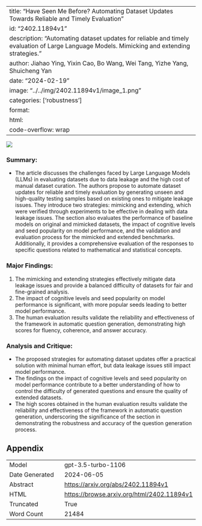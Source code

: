 
---
title: "Have Seen Me Before? Automating Dataset Updates Towards Reliable and Timely Evaluation"
id: "2402.11894v1"
description: "Automating dataset updates for reliable and timely evaluation of Large Language Models. Mimicking and extending strategies."
author: Jiahao Ying, Yixin Cao, Bo Wang, Wei Tang, Yizhe Yang, Shuicheng Yan
date: "2024-02-19"
image: "../../img/2402.11894v1/image_1.png"
categories: ['robustness']
format:
  html:
    code-overflow: wrap
---

![](../../img/2402.11894v1/image_1.png)

### Summary:
- The article discusses the challenges faced by Large Language Models (LLMs) in evaluating datasets due to data leakage and the high cost of manual dataset curation. The authors propose to automate dataset updates for reliable and timely evaluation by generating unseen and high-quality testing samples based on existing ones to mitigate leakage issues. They introduce two strategies: mimicking and extending, which were verified through experiments to be effective in dealing with data leakage issues. The section also evaluates the performance of baseline models on original and mimicked datasets, the impact of cognitive levels and seed popularity on model performance, and the validation and evaluation process for the mimicked and extended benchmarks. Additionally, it provides a comprehensive evaluation of the responses to specific questions related to mathematical and statistical concepts.

### Major Findings:
1. The mimicking and extending strategies effectively mitigate data leakage issues and provide a balanced difficulty of datasets for fair and fine-grained analysis.
2. The impact of cognitive levels and seed popularity on model performance is significant, with more popular seeds leading to better model performance.
3. The human evaluation results validate the reliability and effectiveness of the framework in automatic question generation, demonstrating high scores for fluency, coherence, and answer accuracy.

### Analysis and Critique:
- The proposed strategies for automating dataset updates offer a practical solution with minimal human effort, but data leakage issues still impact model performance.
- The findings on the impact of cognitive levels and seed popularity on model performance contribute to a better understanding of how to control the difficulty of generated questions and ensure the quality of extended datasets.
- The high scores obtained in the human evaluation results validate the reliability and effectiveness of the framework in automatic question generation, underscoring the significance of the section in demonstrating the robustness and accuracy of the question generation process.

## Appendix

|          |          |
|----------|----------|
| Model     | gpt-3.5-turbo-1106       |
| Date Generated     | 2024-06-05       |
| Abstract | [https://arxiv.org/abs/2402.11894v1](https://arxiv.org/abs/2402.11894v1)        |
| HTML     | [https://browse.arxiv.org/html/2402.11894v1](https://browse.arxiv.org/html/2402.11894v1)       |
| Truncated       | True       |
| Word Count       | 21484       |